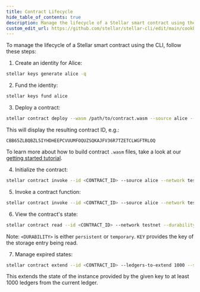 ```yaml
---
title: Contract Lifecycle
hide_table_of_contents: true
description: Manage the lifecycle of a Stellar smart contract using the CLI
custom_edit_url: https://github.com/stellar/stellar-cli/edit/main/cookbook/contract-lifecycle.mdx
---
```


To manage the lifecycle of a Stellar smart contract using the CLI, follow these steps:

1. Create an identity for Alice:

```bash
stellar keys generate alice -q
```

2. Fund the identity:

```bash
stellar keys fund alice
```

3. Deploy a contract:

```bash
stellar contract deploy --wasm /path/to/contract.wasm --source alice --network testnet
```

This will display the resulting contract ID, e.g.:

```
CBB65ZLBQBZL5IYHDHEEPCVUUMFOQUZSQKAJFV36R7TZETCLWGFTRLOQ
```

To learn more about how to build contract `.wasm` files, take a look at our [getting started tutorial](https://developers.stellar.org/docs/build/smart-contracts/getting-started/setup).

4. Initialize the contract:

```bash
stellar contract invoke --id <CONTRACT_ID> --source alice --network testnet -- initialize --param1 value1 --param2 value2
```

5. Invoke a contract function:

```bash
stellar contract invoke --id <CONTRACT_ID> --source alice --network testnet -- function_name --arg1 value1 --arg2 value2
```

6. View the contract's state:

```bash
stellar contract read --id <CONTRACT_ID> --network testnet --durability <DURABILITY> --key <KEY>
```

Note: `<DURABILITY>` is either `persistent` or `temporary`. `KEY` provides the key of the storage entry being read.

7. Manage expired states:

```bash
stellar contract extend --id <CONTRACT_ID> --ledgers-to-extend 1000 --source alice --network testnet --durability <DURABILITY> --key <KEY>
```

This extends the state of the instance provided by the given key to at least 1000 ledgers from the current ledger.
